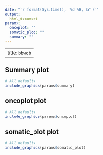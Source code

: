 ```yaml
---
date: "`r format(Sys.time(), '%d %B, %Y')`"
output:
  html_document
params:
  oncoplot: ""
  somatic_plot: ""
  summary: ""
---
```

---
title: `bbwob`
---



## Summary plot
```r
# All defaults
include_graphics(params$summary)
```

## oncoplot plot
```r
# All defaults
include_graphics(params$oncoplot)
```

## somatic_plot plot
```r
# All defaults
include_graphics(params$somatic_plot)
```
